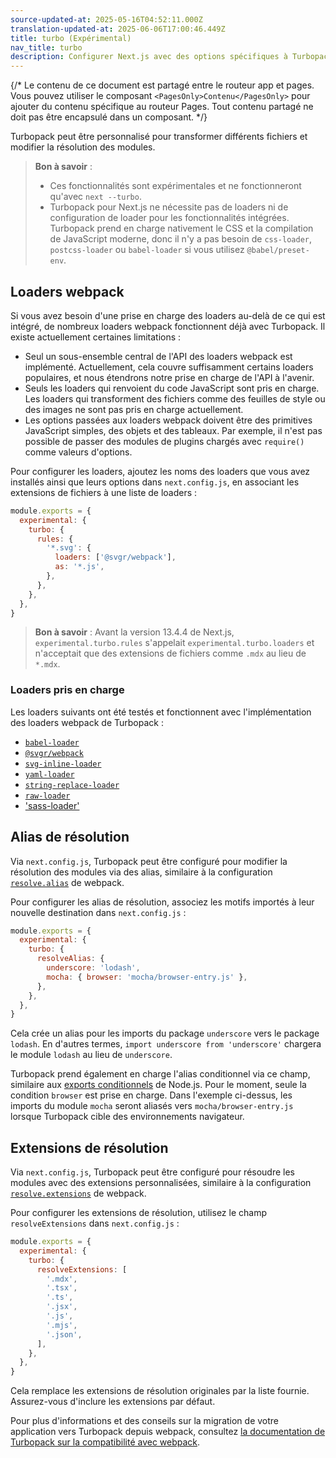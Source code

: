 ```yaml
---
source-updated-at: 2025-05-16T04:52:11.000Z
translation-updated-at: 2025-06-06T17:00:46.449Z
title: turbo (Expérimental)
nav_title: turbo
description: Configurer Next.js avec des options spécifiques à Turbopack
---
```


{/* Le contenu de ce document est partagé entre le routeur app et pages. Vous pouvez utiliser le composant `<PagesOnly>Contenu</PagesOnly>` pour ajouter du contenu spécifique au routeur Pages. Tout contenu partagé ne doit pas être encapsulé dans un composant. */}

Turbopack peut être personnalisé pour transformer différents fichiers et modifier la résolution des modules.

> **Bon à savoir** :
>
> - Ces fonctionnalités sont expérimentales et ne fonctionneront qu'avec `next --turbo`.
> - Turbopack pour Next.js ne nécessite pas de loaders ni de configuration de loader pour les fonctionnalités intégrées. Turbopack prend en charge nativement le CSS et la compilation de JavaScript moderne, donc il n'y a pas besoin de `css-loader`, `postcss-loader` ou `babel-loader` si vous utilisez `@babel/preset-env`.

## Loaders webpack

Si vous avez besoin d'une prise en charge des loaders au-delà de ce qui est intégré, de nombreux loaders webpack fonctionnent déjà avec Turbopack. Il existe actuellement certaines limitations :

- Seul un sous-ensemble central de l'API des loaders webpack est implémenté. Actuellement, cela couvre suffisamment certains loaders populaires, et nous étendrons notre prise en charge de l'API à l'avenir.
- Seuls les loaders qui renvoient du code JavaScript sont pris en charge. Les loaders qui transforment des fichiers comme des feuilles de style ou des images ne sont pas pris en charge actuellement.
- Les options passées aux loaders webpack doivent être des primitives JavaScript simples, des objets et des tableaux. Par exemple, il n'est pas possible de passer des modules de plugins chargés avec `require()` comme valeurs d'options.

Pour configurer les loaders, ajoutez les noms des loaders que vous avez installés ainsi que leurs options dans `next.config.js`, en associant les extensions de fichiers à une liste de loaders :

```js filename="next.config.js"
module.exports = {
  experimental: {
    turbo: {
      rules: {
        '*.svg': {
          loaders: ['@svgr/webpack'],
          as: '*.js',
        },
      },
    },
  },
}
```

> **Bon à savoir** : Avant la version 13.4.4 de Next.js, `experimental.turbo.rules` s'appelait `experimental.turbo.loaders` et n'acceptait que des extensions de fichiers comme `.mdx` au lieu de `*.mdx`.

### Loaders pris en charge

Les loaders suivants ont été testés et fonctionnent avec l'implémentation des loaders webpack de Turbopack :

- [`babel-loader`](https://www.npmjs.com/package/babel-loader)
- [`@svgr/webpack`](https://www.npmjs.com/package/@svgr/webpack)
- [`svg-inline-loader`](https://www.npmjs.com/package/svg-inline-loader)
- [`yaml-loader`](https://www.npmjs.com/package/yaml-loader)
- [`string-replace-loader`](https://www.npmjs.com/package/string-replace-loader)
- [`raw-loader`](https://www.npmjs.com/package/raw-loader)
- ['sass-loader'](https://www.npmjs.com/package/sass-loader)

## Alias de résolution

Via `next.config.js`, Turbopack peut être configuré pour modifier la résolution des modules via des alias, similaire à la configuration [`resolve.alias`](https://webpack.js.org/configuration/resolve/#resolvealias) de webpack.

Pour configurer les alias de résolution, associez les motifs importés à leur nouvelle destination dans `next.config.js` :

```js filename="next.config.js"
module.exports = {
  experimental: {
    turbo: {
      resolveAlias: {
        underscore: 'lodash',
        mocha: { browser: 'mocha/browser-entry.js' },
      },
    },
  },
}
```

Cela crée un alias pour les imports du package `underscore` vers le package `lodash`. En d'autres termes, `import underscore from 'underscore'` chargera le module `lodash` au lieu de `underscore`.

Turbopack prend également en charge l'alias conditionnel via ce champ, similaire aux [exports conditionnels](https://nodejs.org/docs/latest-v18.x/api/packages.html#conditional-exports) de Node.js. Pour le moment, seule la condition `browser` est prise en charge. Dans l'exemple ci-dessus, les imports du module `mocha` seront aliasés vers `mocha/browser-entry.js` lorsque Turbopack cible des environnements navigateur.

## Extensions de résolution

Via `next.config.js`, Turbopack peut être configuré pour résoudre les modules avec des extensions personnalisées, similaire à la configuration [`resolve.extensions`](https://webpack.js.org/configuration/resolve/#resolveextensions) de webpack.

Pour configurer les extensions de résolution, utilisez le champ `resolveExtensions` dans `next.config.js` :

```js filename="next.config.js"
module.exports = {
  experimental: {
    turbo: {
      resolveExtensions: [
        '.mdx',
        '.tsx',
        '.ts',
        '.jsx',
        '.js',
        '.mjs',
        '.json',
      ],
    },
  },
}
```

Cela remplace les extensions de résolution originales par la liste fournie. Assurez-vous d'inclure les extensions par défaut.

Pour plus d'informations et des conseils sur la migration de votre application vers Turbopack depuis webpack, consultez [la documentation de Turbopack sur la compatibilité avec webpack](https://turbo.build/pack/docs/migrating-from-webpack).